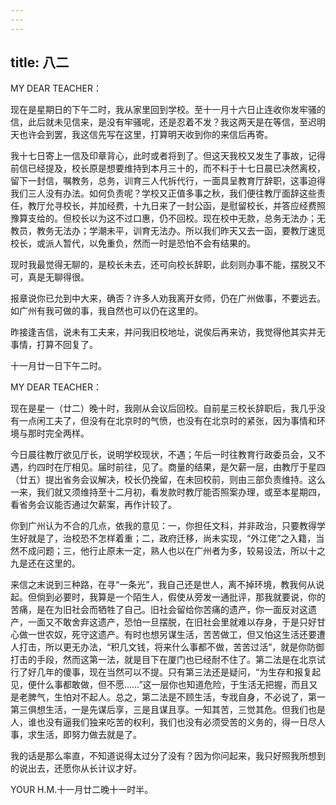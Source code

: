 ```yaml
---
---
---
```

title: 八二
---




MY DEAR TEACHER：

现在是星期日的下午二时，我从家里回到学校。至十一月十六日止连收你发牢骚的信，此后就未见信来，是没有牢骚呢，还是忍着不发？我这两天是在等信，至迟明天也许会到罢，我这信先写在这里，打算明天收到你的来信后再寄。

我十七日寄上一信及印章背心，此时或者将到了。但这天我校又发生了事故，记得前信已经提及，校长原是想要维持到本月三十的，而不料于十七日晨已决然离校，留下一封信，嘱教务，总务，训育三人代拆代行，一面具呈教育厅辞职，这事迫得我们三人没有办法。如何负责呢？学校又正值多事之秋，我们便往教厅面辞这些责任，教厅允寻校长，并加经费，十九日来了一封公函，是慰留校长，并答应经费照豫算支给的。但校长以为这不过口惠，仍不回校。现在校中无款，总务无法办；无教员，教务无法办；学潮未平，训育无法办。所以我们昨天又去一函，要教厅速觅校长，或派人暂代，以免重负，然而一时是恐怕不会有结果的。

现时我最觉得无聊的，是校长未去，还可向校长辞职，此刻则办事不能，摆脱又不可，真是无聊得很。

报章说你已允到中大来，确否？许多人劝我离开女师，仍在广州做事，不要远去。如广州有我可做的事，我自然也可以仍在这里的。

昨接逢吉信，说未有工夫来，并问我旧校地址，说俟后再来访，我觉得他其实并无事情，打算不回复了。

十一月廿一日下午二时。

MY DEAR TEACHER：

现在是星一（廿二）晚十时，我刚从会议后回校。自前星三校长辞职后，我几乎没有一点闲工夫了，但没有在北京时的气愤，也没有在北京时的紧张，因为事情和环境与那时完全两样。

今日晨往教厅欲见厅长，说明学校现状，不遇；午后一时往教育行政委员会，又不遇，约四时在厅相见。届时前往，见了。商量的结果，是欠薪一层，由教厅于星四（廿五）提出省务会议解决，校长仍挽留，在未回校前，则由三部负责维持。这么一来，我们就又须维持至十二月初，看发款时教厅能否照案办理，或至本星期四，看省务会议能否通过欠薪案，再作计较了。

你到广州认为不合的几点，依我的意见：一，你担任文科，并非政治，只要教得学生好就是了，治校恐不怎样着重；二，政府迁移，尚未实现，“外江佬”之入籍，当然不成问题；三，他行止原未一定，熟人也以在广州者为多，较易设法，所以十之九是还在这里的。

来信之末说到三种路，在寻“一条光”，我自己还是世人，离不掉环境，教我何从说起。但倘到必要时，我算是一个陌生人，假使从旁发一通批评，那我就要说，你的苦痛，是在为旧社会而牺牲了自己。旧社会留给你苦痛的遗产，你一面反对这遗产，一面又不敢舍弃这遗产，恐怕一旦摆脱，在旧社会里就难以存身，于是只好甘心做一世农奴，死守这遗产。有时也想另谋生活，苦苦做工，但又怕这生活还要遭人打击，所以更无办法，“积几文钱，将来什么事都不做，苦苦过活”，就是你防御打击的手段，然而这第一法，就是目下在厦门也已经耐不住了。第二法是在北京试行了好几年的傻事，现在当然可以不提。只有第三法还是疑问，“为生存和报复起见，便什么事都敢做，但不愿……”这一层你也知道危险，于生活无把握，而且又是老脾气，生怕对不起人。总之，第二法是不顾生活，专戕自身，不必说了，第一第三俱想生活，一是先谋后享，三是且谋且享。一知其苦，三觉其危。但我们也是人，谁也没有逼我们独来吃苦的权利，我们也没有必须受苦的义务的，得一日尽人事，求生活，即努力做去就是了。

我的话是那么率直，不知道说得太过分了没有？因为你问起来，我只好照我所想到的说出去，还愿你从长计议才好。

YOUR H.M.十一月廿二晚十一时半。